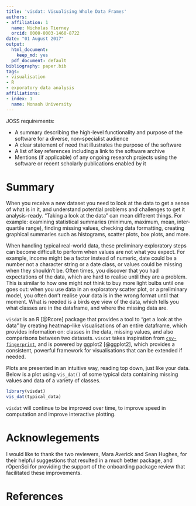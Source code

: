 ```yaml
---
title: 'visdat: Visualising Whole Data Frames'
authors:
- affiliation: 1
  name: Nicholas Tierney
  orcid: 0000-0003-1460-8722
date: "01 August 2017"
output:
  html_document:
    keep_md: yes
  pdf_document: default
bibliography: paper.bib
tags:
- visualisation
- R
- exporatory data analysis
affiliations:
- index: 1
  name: Monash University
---
```


JOSS requirements:

- A summary describing the high-level functionality and purpose of the software for a diverse, non-specialist audience
- A clear statement of need that illustrates the purpose of the software
- A list of key references including a link to the software archive
- Mentions (if applicable) of any ongoing research projects using the software or recent scholarly publications enabled by it

# Summary

When you receive a new dataset you need to look at the data to get a sense of what is in it, and understand potential problems and challenges to get it analysis-ready. "Taking a look at the data" can mean different things. For example: examining statistical summaries (minimum, maximum, mean, inter-quartile range), finding missing values, checking data formatting, creating graphical summaries such as histograms, scatter plots, box plots, and more.

When handling typical real-world data, these preliminary exploratory steps can become difficult to perform when values are not what you expect. For example, income might be a factor instead of numeric, date could be a number not a character string or a date class, or values could be missing when they shouldn't be. Often times, you discover that you had expectations of the data, which are hard to realise until they are a problem. This is similar to how one might not think to buy more light bulbs until one goes out: when you use data in an exploratory scatter plot, or a preliminary model, you often don't realise your data is in the wrong format until that moment. What is needed is a birds eye view of the data, which tells you what classes are in the dataframe, and where the missing data are.

`visdat` is an R [@Rcore] package that provides a tool to "get a look at the data" by creating heatmap-like visualisations of an entire dataframe, which provides information on: classes in the data, missing values, and also comparisons between two datasets. `visdat` takes inspiration from [`csv-fingerprint`](https://github.com/setosa/csv-fingerprint), and is powered by ggplot2 [@ggplot2], which provides a consistent, powerful framework for visualisations that can be extended if needed. 

Plots are presented in an intuitive way, reading top down, just like your data. Below is a plot using `vis_dat()` of some typical data containing missing values and data of a variety of classes.

```r
library(visdat)
vis_dat(typical_data)

```

`visdat` will continue to be improved over time, to improve speed in computation and improve interactive plotting.

# Acknowlegements

I would like to thank the two reviewers, Mara Averick and Sean Hughes, for their helpful suggestions that resulted in a much better package, and rOpenSci for providing the support of the onboarding package review that facilitated these improvements.

# References
